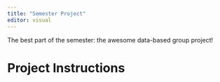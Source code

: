 ```yaml
---
title: "Semester Project"
editor: visual
---
```


The best part of the semester: the awesome data-based group project!

# Project Instructions